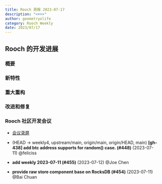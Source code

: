 ```yaml
---
title: Rooch 周报 2023-07-17
description: "<++>"
author: geometryolife
category: Rooch Weekly
date: 2023/07/17
---
```



<PostHeader />

## Rooch 的开发进展

### 概要


### 新特性


### 重大重构


### 改进和修复


### Rooch 社区开发会议

- [会议录屏](<++>)

- (HEAD -> weekly4, upstream/main, origin/main, origin/HEAD, main) **[gh-438] add btc address supports for random() case. (#448)** (2023-07-11) @feliciss
- **add weekly 2023-07-11 (#455)** (2023-07-12) @Joe Chen
- **provide raw store component base on RocksDB (#454)** (2023-07-11) @Bai Chuan

